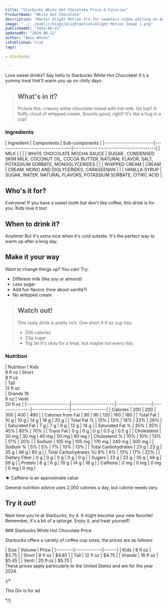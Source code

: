 ```yaml
---
title: "Starbucks White Hot Chocolate Price & Calories"
ProductName: "White Hot Chocolate" 
description: "Master Alight Motion Pro for seamless video editing on Android, iOS, and Tablets with our ultimate guide, unlocking advanced features and elevating your skills in 2024!"
image: "../../public/blogs/alightmotion/Alight Motion Image 1.png"
publishedAt: "2024-06-21"
updatedAt: "2024-06-21"
author: "Amin Ahsan"
isPublished: true
tags:
 
- Starbucks
      
---
```


 
Love sweet drinks? Say hello to Starbucks White Hot Chocolate! It's a yummy treat that'll warm you up on chilly days.

> ## What's in it?
> Picture this: creamy white chocolate mixed with hot milk. On top? A fluffy cloud of whipped cream. Sounds good, right? It's like a hug in a cup!

 ### Ingredients
<div style={{ overflowX: 'scroll' }}>
| Ingredient              | Components                         | Sub-components                          |
|:------------------------|------------------------------------|-----------------------------------------|
| MILK                    |                                    |                                         |
| WHITE CHOCOLATE MOCHA SAUCE | SUGAR , CONDENSED SKIM MILK, COCONUT OIL, COCOA BUTTER, NATURAL FLAVOR, SALT, POTASSIUM SORBATE, MONOGLYCERIDES                        |                                         |
| WHIPPED CREAM           | CREAM                              | CREAM, MONO AND DIGLYCERIDES, CARAGEENAN                             |
|                         | VANILLA SYRUP                      | SUGAR, WATER, NATURAL FLAVORS, POTASSIUM SORBATE, CITRIC ACID                                  |
</div>

## Who's it for? 
Everyone! If you have a sweet tooth but don't like coffee, this drink is for you. Kids love it too!

## When to drink it?
Anytime! But it's extra nice when it's cold outside. It's the perfect way to warm up after a long day.

## Make it your way
Want to change things up? You can! Try:
- Different milk (like soy or almond)
- Less sugar
- Add fun flavors (how about vanilla?)
- No whipped cream



> ## Watch out!
> This tasty drink is pretty rich. One short 8 fl oz cup has:
> - 200 calories
> - 23g sugar
> - 10g fat
> It's okay for a treat, but maybe not every day.

### Nutrition
<div className="table-container">
| Nutrition               | Kids<br/>8 fl oz     | Short<br/>8 fl oz<br/>  | Tall <br/>12 fl oz<br/> | Grande 16 <br/> fl oz | Venti <br/>20 fl oz |
|:---------------------|---------------------:|-----------------:|----------------:|------------------:|-----------------:|
| Calories             | 200                  | 200              | 300             | 400               | 490              |
| Calories from Fat    | 90                   | 90               | 120             | 160               | 180              |
| Total Fat            | 10 g                 | 10 g             | 14 g            | 18 g              | 20 g             |
| Total Fat %          | 13%                  | 13%              | 18%             | 23%               | 26%              |
| Saturated Fat        | 7 g                  | 7 g              | 9 g             | 12 g              | 14 g             |
| Saturated Fat %      | 35%                  | 35%              | 45%             | 60%               | 70%              |
| Trans Fat            | 0 g                  | 0 g              | 0 g             | 0.5 g             | 0.5 g            |
| Cholesterol          | 30 mg                | 30 mg            | 40 mg           | 50 mg             | 60 mg            |
| Cholesterol %        | 10%                  | 10%              | 13%             | 17%               | 20%              |
| Sodium               | 105 mg               | 105 mg           | 170 mg          | 240 mg            | 300 mg           |
| Sodium %             | 5%                   | 5%               | 7%              | 10%               | 13%              |
| Total Carbohydrates  | 23 g                 | 23 g             | 35 g            | 48 g              | 60 g             |
| Total Carbohydrates %| 8%                   | 8%               | 13%             | 17%               | 22%              |
| Dietary Fiber        | 0 g                  | 0 g              | 0 g             | 0 g               | 0 g              |
| Sugars               | 23 g                 | 23 g             | 35 g            | 48 g              | 59 g             |
| Protein              | 6 g                  | 6 g              | 10 g            | 14 g              | 18 g             |
| Caffeine             | 0 mg                 | 0 mg             | 0 mg            | 0 mg              | 0 mg             |

</div>

<style jsx>{`
  .table-container {
    overflow-x: auto;
    position: relative;
  }
  .table-container table {
    border-collapse: collapse;
    width: 80%;
  }
  .table-container th,
  .table-container td {
    border: 1px solid #ddd;
    padding: 8px;
    min-width: 80px;
  }
  .table-container th:first-child,
  .table-container td:first-child {
    position: sticky;
    left: 0;
    background-color: white;
    z-index: 1;
  }
  @media (max-width: 768px) {
    .table-container th:not(:first-child),
    .table-container td:not(:first-child) {
      min-width: 180px;
    }
  }
`}</style>

★ Caffeine is an approximate value

General nutrition advice uses 2,000 calories a day, but calorie needs vary.

## Try it out!
Next time you're at Starbucks, try it. It might become your new favorite!  Remember, it's a bit of a splurge. Enjoy it, and treat yourself!

<div style={{
   display: 'grid',
  gridTemplateColumns: '1fr 1fr',
          gap: '30px',
          backgroundColor: '#cee3de',
          borderLeft: '3px solid #0c7556',
          padding:'30px'
      }}>
 <div>
 ### Starbucks White Hot Chocolate Price
 
 Starbucks offers a variety of coffee cup sizes, the prices are as follows:
<div style={{
      width: '100px',
      backgroundColor: 'white',
      padding: '10px',
      borderRadius: '5px',
      boxShadow: '0 2px 4px rgba(0, 0, 0, 0.1)'
    }}>
| Size    |   Volume     | Price |
|:--------|:-------------|:------|
| Kids    | 8 fl oz      | $3.75 |
| Short   | 8 fl oz      | $4.65 |
| Tall    | 12 fl oz     | $4.75 |
| Grande  | 16 fl oz     | $5.45 |
| Venti   | 20 fl oz     | $5.75 |
</div>
These prices apply particularly to the United States and are for the year 2024. 
</div>

{/* <div>
This Div is for ad
</div> */}

</div>